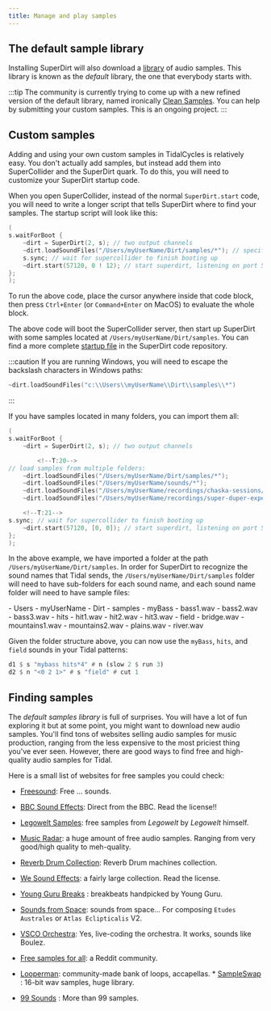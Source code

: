 ```yaml
---
title: Manage and play samples
---
```



## The default sample library

Installing SuperDirt will also download a [library](../../reference/superdirt/default-samples/) of audio samples. This library is known as the *default* library, the one that everybody starts with.

:::tip
The community is currently trying to come up with a new refined version of the default library, named ironically [Clean Samples](https://github.com/tidalcycles/Clean-Samples/). You can help by submitting your custom samples. This is an ongoing project.
:::


## Custom samples

Adding and using your own custom samples in TidalCycles is relatively easy. You don't actually add samples, but instead add them into SuperCollider and the SuperDirt quark. To do this, you will need to customize your SuperDirt startup code.

When you open SuperCollider, instead of the normal `SuperDirt.start`
code, you will need to write a longer script that tells SuperDirt where
to find your samples. The startup script will look like this:

``` c
(
s.waitForBoot {
    ~dirt = SuperDirt(2, s); // two output channels
    ~dirt.loadSoundFiles("/Users/myUserName/Dirt/samples/*"); // specify sample folder to load
    s.sync; // wait for supercollider to finish booting up
    ~dirt.start(57120, 0 ! 12); // start superdirt, listening on port 57120, create twelve orbits each sending audio to channel 0
};
);
```

To run the above code, place the cursor anywhere inside that code block,
then press `Ctrl+Enter` (or `Command+Enter` on MacOS) to evaluate the
whole block.

The above code will boot the SuperCollider server, then start up
SuperDirt with some samples located at `/Users/myUserName/Dirt/samples`. You can find a more complete [startup file](https://github.com/musikinformatik/SuperDirt/blob/develop/superdirt_startup.scd) in the SuperDirt code repository.

:::caution
If you are running Windows, you will need to escape the backslash characters in Windows paths:

```c
~dirt.loadSoundFiles("c:\\Users\\myUserName\\Dirt\\samples\\*")
```
:::

If you have samples located in many folders, you can import them all:

``` c
(
s.waitForBoot {
    ~dirt = SuperDirt(2, s); // two output channels

        <!--T:20-->
// load samples from multiple folders:
    ~dirt.loadSoundFiles("/Users/myUserName/Dirt/samples/*"); 
    ~dirt.loadSoundFiles("/Users/myUserName/sounds/*"); 
    ~dirt.loadSoundFiles("/Users/myUserName/recordings/chaska-sessions/*");
    ~dirt.loadSoundFiles("/Users/myUserName/recordings/super-duper-experiments/*"); 

    <!--T:21-->
s.sync; // wait for supercollider to finish booting up
    ~dirt.start(57120, [0, 0]); // start superdirt, listening on port 57120, create two orbits each sending audio to channel 0
};
);
```

In the above example, we have imported a folder at the path `/Users/myUserName/Dirt/samples`. In order for SuperDirt to recognize the sound names that Tidal sends, the `/Users/myUserName/Dirt/samples` folder will need to have sub-folders for each sound name, and each sound name folder will need to have sample files:

<FileTree>
- Users
  - myUserName
    - Dirt
      - samples
        - myBass
          - bass1.wav
          - bass2.wav
          - bass3.wav
        - hits
          - hit1.wav
          - hit2.wav
          - hit3.wav
        - field
          - bridge.wav
          - mountains1.wav
          - mountains2.wav
          - plains.wav
          - river.wav
</FileTree>

Given the folder structure above, you can now use the `myBass`, `hits`,
and `field` sounds in your Tidal patterns:

```haskell
d1 $ s "mybass hits*4" # n (slow 2 $ run 3)
d2 $ n "<0 2 1>" # s "field" # cut 1
```

## Finding samples

The *default samples library* is full of surprises. You will have a lot of fun exploring it but at some point, you might want to download new audio samples. You'll find tons of websites selling audio samples for music production, ranging from the less expensive to the most priciest thing you've ever seen. However, there are good ways to find free and high-quality audio samples for Tidal.

Here is a small list of websites for free samples you could check:

* [Freesound](https://freesound.org/): Free ... sounds.
* [BBC Sound Effects](https://sound-effects.bbcrewind.co.uk/): Direct from the BBC. Read the license!!
* [Legowelt Samples](http://legowelt.org/samples/): free samples from *Legowelt* by *Legowelt* himself.
* [Music Radar](https://www.musicradar.com/news/tech/free-music-samples-royalty-free-loops-hits-and-multis-to-download): a huge amount of free audio samples. Ranging from very good/high quality to meh-quality.
* [Reverb Drum Collection](https://reverb.com/software/samples-and-loops/reverb/3514-reverb-drum-machines-the-complete-collection): Reverb Drum machines collection.
* [We Sound Effects](https://wesoundeffects.com/we-sound-effects-bundle-2020/): a fairly large collection. Read the license.
* [Young Guru Breaks](https://mgthefuture.com/product/305630) : breakbeats handpicked by Young Guru.
* [Sounds from Space](http://www.svengrahn.pp.se/sounds/sounds.htm): sounds from space... For composing `Etudes Australes` or `Atlas Eclipticalis` V2.
* [VSCO Orchestra](https://vis.versilstudios.com/vsco-community.html): Yes, live-coding the orchestra. It works, sounds like Boulez.
* [Free samples for all](https://www.reddit.com/r/samplesforall/): a Reddit community.
* [Looperman](https://www.looperman.com/): community-made bank of loops, accapellas.
* [SampleSwap](https://sampleswap.org/) : 16-bit wav samples, huge library.

* [99 Sounds](https://99sounds.org/) : More than 99 samples.


